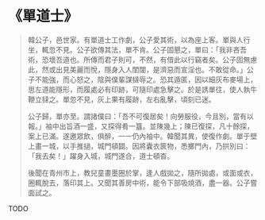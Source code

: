 # 《單道士》

> 韓公子，邑世家。有單道士工作劇，公子愛其術，以為座上客。單與人行坐，輒忽不見。公子欲傳其法，單不肯。公子固懇之，單曰：「我非吝吾術，恐壞吾道也。所傳而君子則可，不然，有借此以行竊者矣。公子固無慮此，然或出見美麗而悅，隱身入人閨闥，是濟惡而宣淫也。不敢從命。」公子不能強，而心怒之，陰與僕輩謀撻辱之。恐其遁匿，因以細灰布麥場上，思左道能隱形，而履處必有印跡，可隨印處急擊之。於是誘單往，使人執牛鞭立撻之。單忽不見，灰上果有履跡，左右亂擊，頃刻已迷。
>
> 公子歸，單亦至。謂諸僕曰：「吾不可復居矣！向勞服役，今且別，當有以報。」袖中出旨酒一盛，又探得肴一簋。並陳幾上；陳已復探，凡十餘探，案上已滿。遂邀眾飲，俱醉，一一仍內袖中。韓聞其異，使復作劇。單于壁上畫一城，以手推撾，城門頓闢。因將囊衣篋物，悉擲門內，乃拱別曰：「我去矣！」躍身入城，城門遂合，道士頓杳。
>
> 後聞在青州市上，教兒童畫墨圈於掌，逢人戲拋之，隨所拋處，或面或衣，圈輒脫去，落印其上。又聞其善房中術，能令下部吸燒酒，盡一器。公子嘗面試之。

TODO
